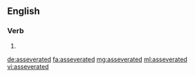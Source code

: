 ==English==

===Verb===
{{head|en|verb form}}

# {{en-past of|asseverate}}

[[de:asseverated]]
[[fa:asseverated]]
[[mg:asseverated]]
[[ml:asseverated]]
[[vi:asseverated]]